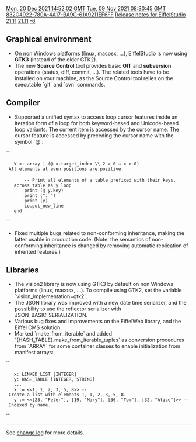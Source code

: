 [[Property:modification_date|Mon, 20 Dec 2021 14:52:02 GMT]]
[[Property:publication_date|Tue, 09 Nov 2021 08:30:45 GMT]]
[[Property:uuid|832C4922-780A-4A17-BA9C-61A9211EF6FF]]
[[Property:title|Release notes for EiffelStudio 21.11]]
[[Property:link_title|21.11]]
[[Property:weight|-6]]

==Graphical environment==
* On non Windows platforms (linux, macosx, ...), EiffelStudio is now using '''GTK3''' (instead of the older GTK2).
* The new '''Source Control''' tool provides basic '''GIT''' and '''subversion''' operations (status, diff, commit, ...). The related tools have to be installed on your machine, as the Source Control tool relies on the executable `git` and `svn` commands.

==Compiler==
* Supported a unified syntax to access loop cursor features inside an iteration form of a loop for both keyword-based and Unicode-based loop variants. The current item is accessed by the cursor name. The cursor feature is accessed by preceding the cursor name with the symbol `@`:
```
	∀ x: array ¦ (@ x.target_index \\ 2 = 0 ⇒ x > 0) -- All elements at even positions are positive.
 
		-- Print all elements of a table prefixed with their keys.
	across table as y loop
		print (@ y.key)
		print (": ")
		print (y)
		io.put_new_line
	end
```
* Fixed multiple bugs related to non-conforming inheritance, making the latter usable in production code. (Note: the semantics of non-conforming inheritance is changed by removing automatic replication of inherited features.)

==Libraries==
* The vision2 library is now using GTK3 by default on non Windows platforms (linux, macosx, ...). To compile using GTK2, set the variable `vision_implementation=gtk2`.
* The JSON library was improved with a new date time serializer, and the possibility to use the reflector serializer with JSON_BASIC_SERIALIZATION.
* Various bug fixes and improvements on the EiffelWeb library, and the Eiffel CMS solution.
* Marked `make_from_iterable` and added `{HASH_TABLE}.make_from_iterable_tuples` as conversion procedures from `ARRAY` for some container classes to enable initialization from manifest arrays:
```
	x: LINKED_LIST [INTEGER]
	y: HASH_TABLE [INTEGER, STRING]
	...
	x := <<1, 1, 2, 3, 5, 8>> -- Create a list with elements 1, 1, 2, 3, 5, 8.
	y := <<[23, "Peter"], [19, "Mary"], [36, "Tom"], [32, "Alice"]>> -- Indexed by name.

```

----

See [https://dev.eiffel.com/EiffelStudio_21.11_Releases change log] for more details.
